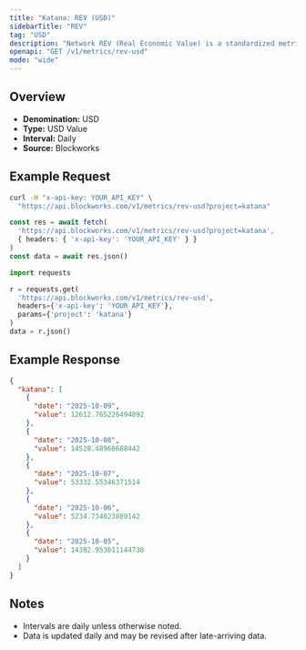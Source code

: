 ```yaml
---
title: "Katana: REV (USD)"
sidebarTitle: "REV"
tag: "USD"
description: "Network REV (Real Economic Value) is a standardized metric that tracks blockchain value accrual generated by user activity. REV consists of both in-protocol transaction fees and out-of-protocol tips that users pay for transaction execution, so it measures the monetary demand to transact onchain."
openapi: "GET /v1/metrics/rev-usd"
mode: "wide"
---
```


## Overview

- **Denomination:** USD
- **Type:** USD Value
- **Interval:** Daily
- **Source:** Blockworks

## Example Request

<CodeGroup>

```bash cURL
curl -H "x-api-key: YOUR_API_KEY" \
  "https://api.blockworks.com/v1/metrics/rev-usd?project=katana"
```

```typescript TypeScript
const res = await fetch(
  'https://api.blockworks.com/v1/metrics/rev-usd?project=katana',
  { headers: { 'x-api-key': 'YOUR_API_KEY' } }
)
const data = await res.json()
```

```python Python
import requests

r = requests.get(
  'https://api.blockworks.com/v1/metrics/rev-usd',
  headers={'x-api-key': 'YOUR_API_KEY'},
  params={'project': 'katana'}
)
data = r.json()
```

</CodeGroup>

## Example Response

```json
{
  "katana": [
    {
      "date": "2025-10-09",
      "value": 12612.765226494892
    },
    {
      "date": "2025-10-08",
      "value": 14528.48968688442
    },
    {
      "date": "2025-10-07",
      "value": 53332.55346371514
    },
    {
      "date": "2025-10-06",
      "value": 5234.734023889142
    },
    {
      "date": "2025-10-05",
      "value": 14382.953611144738
    }
  ]
}
```

## Notes
- Intervals are daily unless otherwise noted.
- Data is updated daily and may be revised after late-arriving data.